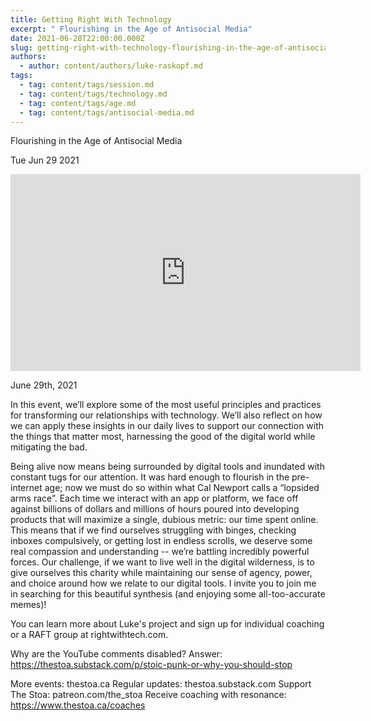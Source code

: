 ```yaml
---
title: Getting Right With Technology
excerpt: " Flourishing in the Age of Antisocial Media"
date: 2021-06-28T22:00:00.000Z
slug: getting-right-with-technology-flourishing-in-the-age-of-antisocial-media
authors:
  - author: content/authors/luke-raskopf.md
tags:
  - tag: content/tags/session.md
  - tag: content/tags/technology.md
  - tag: content/tags/age.md
  - tag: content/tags/antisocial-media.md
---
```




 Flourishing in the Age of Antisocial Media

Tue Jun 29 2021

<iframe width="560" height="315" src="https://www.youtube.com/embed/-aeuJZFgCO8" title="Getting Right With Technology: Flourishing in the Age of Antisocial Media w/ Luke Raskopf" frameborder="0" allow="accelerometer; autoplay; clipboard-write; encrypted-media; gyroscope; picture-in-picture" allowfullscreen ></iframe>

June 29th, 2021

In this event, we’ll explore some of the most useful principles and practices for transforming our relationships with technology. We’ll also reflect on how we can apply these insights in our daily lives to support our connection with the things that matter most, harnessing the good of the digital world while mitigating the bad.

Being alive now means being surrounded by digital tools and inundated with constant tugs for our attention. It was hard enough to flourish in the pre-internet age; now we must do so within what Cal Newport calls a “lopsided arms race”. Each time we interact with an app or platform, we face off against billions of dollars and millions of hours poured into developing products that will maximize a single, dubious metric: our time spent online. This means that if we find ourselves struggling with binges, checking inboxes compulsively, or getting lost in endless scrolls, we deserve some real compassion and understanding -- we’re battling incredibly powerful forces. Our challenge, if we want to live well in the digital wilderness, is to give ourselves this charity while maintaining our sense of agency, power, and choice around how we relate to our digital tools. I invite you to join me in searching for this beautiful synthesis (and enjoying some all-too-accurate memes)!

You can learn more about Luke's project and sign up for individual coaching or a RAFT group at rightwithtech.com.

Why are the YouTube comments disabled? Answer: https://thestoa.substack.com/p/stoic-punk-or-why-you-should-stop

More events: thestoa.ca
Regular updates: thestoa.substack.com
Support The Stoa: patreon.com/the_stoa
Receive coaching with resonance: https://www.thestoa.ca/coaches


